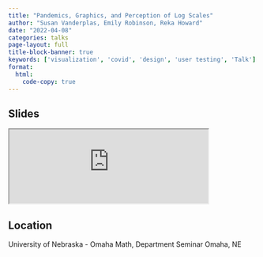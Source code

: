 ```yaml
---
title: "Pandemics, Graphics, and Perception of Log Scales"
author: "Susan Vanderplas, Emily Robinson, Reka Howard"
date: "2022-04-08"
categories: talks
page-layout: full
title-block-banner: true
keywords: ['visualization', 'covid', 'design', 'user testing', 'Talk']
format:
  html:
    code-copy: true
---
```

 
## Slides

<iframe src='https://srvanderplas.github.io/Presentations/2022-UNO/#1' height='auto' width='80%'>
                        </iframe>
## Location
University of Nebraska - Omaha
Math, Department Seminar
Omaha, NE
